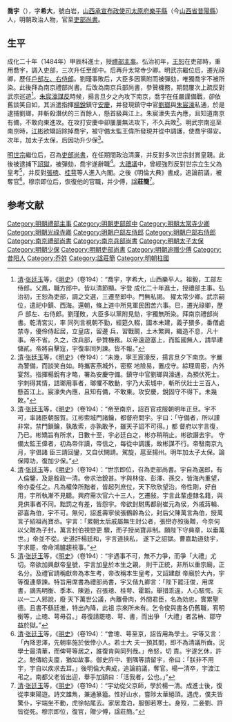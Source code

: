 '''喬宇'''（{{bd|1464年||1531年|catIdx=}}），字'''希大'''，號白岩，[[山西承宣布政使司|山西承宣布政使司]][[太原府|太原府]][[乐平县_(北魏)|樂平縣]]（今[[山西省|山西省]][[昔陽縣|昔陽縣]]）人，明朝政治人物，官至[[明朝吏部尚書|吏部尚書]]。

== 生平 ==
成化二十年（1484年）甲辰科進士，授[[禮部|禮部]][[主事|主事]]。弘治初年，[[王恕|王恕]]在吏部時，重用喬宇，調入吏部，三次升任至郎中。后再升太常寺少卿。明武宗繼位后，遷光祿卿，歷任[[戶部侍郎|戶部左、右侍郎]]。劉瑾事敗后，大臣多因黨附而被彈劾，唯獨喬宇不被所染。此後拜為南京禮部尚書。后改為南京兵部尚書，參贊機務，期間屢次上疏反對武宗巡遊<ref>[[清|清]]·[[张廷玉|张廷玉]]等，《[[明史|明史]]》（卷194）：“喬宇，字希大，山西樂平人。祖毅，工部左侍郎。父鳳，職方郎中。皆以清節顯。宇登 成化二十年進士，授禮部主事。弘治初，王恕為吏部，調之文選，三遷至郎中。門無私謁。 擢太常少卿。武宗嗣位，遣祀中鎮、西海。還朝，條上道中所見軍民困苦六事。巳，遷光祿卿，歷戶 部左、右侍郎。劉瑾敗，大臣多以黨附見劾，宇獨無所染。拜南京禮部尚書。乾清宮災，率 同列言視朝不勤，經筵久輟，國本未建，義子猥多，番僧處禁寺，優伶侍起居，立皇店，留邊 兵，習戰鬬，土木繁興，織造不息，凡十事。帝不省。久之，改兵部，參贊機務。以帝遠遊塞上，而監國無人，請早建儲貳。帝將自擊寇，宇復率同列諫。皆不報。”</ref>。[[宸濠之亂|朱宸濠謀反]]時候，揚言旦夕之內攻下南京，喬宇在任嚴謹備戰，卻依舊談笑自如，其派遣指揮[[杨锐_(明朝)|楊銳]]鎮守[[安慶|安慶]]，并發現鎮守中官[[劉瑯|劉瑯]]與[[朱宸濠|朱宸濠]]私通，於是逮捕劉瑯，并斬殺潛伏的三百餘人，懸首級與江上。朱宸濠失去內應，且知道南京有備，不敢向東進攻。在攻打安慶中卻屢屢無法攻下，不久兵敗<ref>[[清|清]]·[[张廷玉|张廷玉]]等，《[[明史|明史]]》（卷194）：“未幾，寧王宸濠反，揚言旦夕下南京。宇嚴為警備，而談笑自如。時攜客燕城外，密察 地險易，置戍守。綜理周密，內外宴然。指揮楊銳有才略，署為安慶守備。鎮守中官劉瑯與濠通，為預伏死士。宇刺得其情，詰瑯用事者，瑯懼不敢動，宇乃大索城中，斬所伏壯士三百人，懸首江上。宸濠失內應，且知有備，不敢東。攻安慶，銳固守不得下。未幾敗。”</ref>。明武宗南巡至南京時，[[江彬|江彬]]欲矯詔除掉喬宇，被守備太監王偉所發現并從中調護，使喬宇得安。次年，加太子太保，后因功升少保<ref>[[清|清]]·[[张廷玉|张廷玉]]等，《[[明史|明史]]》（卷194）：“帝至南京，詔百官戎服朝明年正旦。宇不可，率諸臣朝服賀。江彬索城門諸鑰，都督府問宇。宇曰：「守備者，所以謹非常。禁門鎖鑰，孰敢索，亦孰敢予，雖天子詔不可得。」都 督府以宇言復，乃已。彬矯旨有所求，日數十至，宇必廷白之，彬亦稍稍止。彬欲譖去宇。 守備太監王偉者，初為帝伴讀，帝信之，每從中調護，故彬謀不行。帝駐南京九月，宇倡諸 臣三請回鑾，又自伏闕請。駕旋，扈至揚州。明年加太子太保。論保障功，復加少保。”</ref>。

[[明世宗|明世宗]]繼位后，召為[[吏部尚書|吏部尚書]]，在任期間政治清廉，并反對多次世宗封賞皇親。此後被逮捕下[[詔獄|詔獄]]，被彈劾，喬宇遂辭職<ref>[[清|清]]·[[张廷玉|张廷玉]]等，《[[明史|明史]]》（卷194）：“世宗即位，召為吏部尚書。宇自為選郎，有人倫鑒，及是銓政一清。帝求治銳甚。宇與林俊、彭澤、孫交，皆海內重望，帝亦委任之。凡為權倖所黜者，皆起列庶位，天下欣欣望治。帝性剛，好自用，宇所執漸不見聽。興府需次官六十三人，乞遷敍。宇言此輩虛隸名籍，與見供事者不同。黜罰之有差，皆怨宇。帝欲封駙馬都尉崔元為侯，外戚蔣輪、邵喜為伯，宇不可。無何，詔進壽寧侯張鶴齡為公，封后父陳萬言為伯，授萬言子紹祖尚寶丞。宇言：「累朝太后戚屬無生封公者，張巒亦歿後贈，今奈何以父贈為子封。萬言封伯視巒更 驟，而子授尚寶非制。願陛下守典章，以垂萬世。」帝並不從。史道訐楊廷和，宇言道挾私， 遂下之詔獄。曹嘉助道劾宇，宇求罷，帝命鴻臚趨視事。”</ref>。[[大禮議|大禮議]]中，曾經強烈反對世宗立生父為皇考<ref>[[清|清]]·[[张廷玉|张廷玉]]等，《[[明史|明史]]》（卷194）：“宇遇事不可，無不力爭，而爭「大禮」尤切。帝欲加興獻帝皇號，宇言加皇於本生之親， 則干正統，非所以重宗廟，正名分。及禮官請稱獻帝為本生考，帝改稱本生皇考，又詔建獻 帝廟於大內，宇等復連章諫。特旨用席書為禮部尚書，宇又偕九卿言：「陛下罷汪俊，用席 書，謫馬明衡、季本、陳逅，召張璁、桂萼、霍韜，舉措乖違，人心駭愕。夫以一二人邪說，廢 天下萬世公議，內離骨肉，外間君臣，名為効忠，實累聖德。且書不繇廷推，特出內降，此祖 宗來所未有。乞令俊與書各仍舊職，宥明衡等，止璁、萼毋召。」尋復請罷璁、萼、書，而出爭 「大禮」者呂柟、鄒守益於獄。”</ref>，并反對[[張璁|張璁]]、[[桂萼|桂萼]]等人進入內閣。之後《明倫大典》書成，追論前議，被奪官<ref>[[清|清]]·[[张廷玉|张廷玉]]等，《[[明史|明史]]》（卷194）：“會璁、萼至京，詔皆用為學士。宇等又言：「內降恩澤，先朝率施於佞倖小人。若士大 夫一預其間，即不為清議所齒。況學士最清華，而俾萼等居之，誰復肯與同列哉。」帝怒，切 責。宇遂乞休，許之。馳傳給夫廩，猶如故事。御史許中、劉隅等請留宇，帝曰：「朕非不用宇，宇自以疾求去耳。」後明倫大典成，追論前議，奪官。楊一清卒，宇渡江弔之。南都父老皆出迎，舉手加額曰：「活我者，公也。」”</ref>。穆宗即位后，恢復他的官職，并少傅，諡'''莊簡'''<ref>[[清|清]]·[[张廷玉|张廷玉]]等，《[[明史|明史]]》（卷194）：“宇幼從父京師，學於楊一清。成進士後，復從李東陽遊。詩文雄雋，兼通篆籀。性好山水，嘗陟太華絕頂。遇虎，僕夫皆驚仆，宇端坐不動，虎徐帖尾去。家居澹泊，服御若寒士。身歿，二妾劉、許皆從死。穆宗即位，復官，贈少傅，諡莊簡。”</ref>。

==参考文献==
{{Reflist|2}}
{{start box}}
{{s-off}}
{{succession box|[[石珤|石珤]]|[[楊旦_(弘治進士)|楊旦]]|[[明朝吏部尚書|明朝吏部尚書]]|1521年-1524年}}
{{end box}}
{{成化二十年甲辰科殿試金榜}}
{{DEFAULTSORT:Qiao乔}}
[[Category:明朝禮部主事|Category:明朝禮部主事]]
[[Category:明朝吏部郎中|Category:明朝吏部郎中]]
[[Category:明朝太常寺少卿|Category:明朝太常寺少卿]]
[[Category:明朝光祿寺卿|Category:明朝光祿寺卿]]
[[Category:明朝户部左侍郎|Category:明朝户部左侍郎]]
[[Category:明朝户部右侍郎|Category:明朝户部右侍郎]]
[[Category:南京禮部尚書|Category:南京禮部尚書]]
[[Category:南京兵部尚書|Category:南京兵部尚書]]
[[Category:明朝太子太保|Category:明朝太子太保]]
[[Category:明朝少保|Category:明朝少保]]
[[Category:明朝吏部尚書|Category:明朝吏部尚書]]
[[Category:明朝追赠少傅|Category:明朝追赠少傅]]
[[Category:昔阳人|Category:昔阳人]]
[[Category:乔姓|Category:乔姓]]
[[Category:諡莊簡|Category:諡莊簡]]
[[Category:明朝柱國|Category:明朝柱國]]